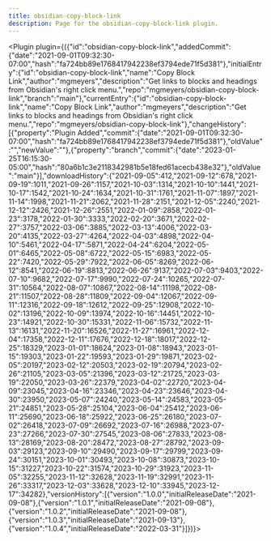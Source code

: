 ---
title: obsidian-copy-block-link
description: Page for the obsidian-copy-block-link plugin.
---


<Plugin plugin={({"id":"obsidian-copy-block-link","addedCommit":{"date":"2021-09-01T09:32:30-07:00","hash":"fa724bb89e1768417942238ef3794ede71f5d381"},"initialEntry":{"id":"obsidian-copy-block-link","name":"Copy Block Link","author":"mgmeyers","description":"Get links to blocks and headings from Obsidian's right click menu.","repo":"mgmeyers/obsidian-copy-block-link","branch":"main"},"currentEntry":{"id":"obsidian-copy-block-link","name":"Copy Block Link","author":"mgmeyers","description":"Get links to blocks and headings from Obsidian's right click menu.","repo":"mgmeyers/obsidian-copy-block-link"},"changeHistory":[{"property":"Plugin Added","commit":{"date":"2021-09-01T09:32:30-07:00","hash":"fa724bb89e1768417942238ef3794ede71f5d381"},"oldValue":"","newValue":""},{"property":"branch","commit":{"date":"2023-01-25T16:15:30-05:00","hash":"80a6b1c3e2118342981b5e18fed61acecb438e32"},"oldValue":"main"}],"downloadHistory":{"2021-09-05":412,"2021-09-12":678,"2021-09-19":1011,"2021-09-26":1157,"2021-10-03":1314,"2021-10-10":1441,"2021-10-17":1542,"2021-10-24":1634,"2021-10-31":1761,"2021-11-07":1897,"2021-11-14":1998,"2021-11-21":2062,"2021-11-28":2151,"2021-12-05":2240,"2021-12-12":2426,"2021-12-26":2551,"2022-01-09":2858,"2022-01-23":3178,"2022-01-30":3333,"2022-02-20":3671,"2022-02-27":3757,"2022-03-06":3885,"2022-03-13":4006,"2022-03-20":4135,"2022-03-27":4264,"2022-04-03":4898,"2022-04-10":5461,"2022-04-17":5871,"2022-04-24":6204,"2022-05-01":6465,"2022-05-08":6722,"2022-05-15":6983,"2022-05-22":7420,"2022-05-29":7922,"2022-06-05":8269,"2022-06-12":8541,"2022-06-19":8813,"2022-06-26":9137,"2022-07-03":9403,"2022-07-10":9682,"2022-07-17":9990,"2022-07-24":10265,"2022-07-31":10564,"2022-08-07":10867,"2022-08-14":11198,"2022-08-21":11507,"2022-08-28":11809,"2022-09-04":12067,"2022-09-11":12316,"2022-09-18":12612,"2022-09-25":12908,"2022-10-02":13196,"2022-10-09":13974,"2022-10-16":14451,"2022-10-23":14921,"2022-10-30":15331,"2022-11-06":15732,"2022-11-13":16131,"2022-11-20":16526,"2022-11-27":16961,"2022-12-04":17358,"2022-12-11":17676,"2022-12-18":18017,"2022-12-25":18329,"2023-01-01":18624,"2023-01-08":18943,"2023-01-15":19303,"2023-01-22":19593,"2023-01-29":19871,"2023-02-05":20197,"2023-02-12":20503,"2023-02-19":20794,"2023-02-26":21105,"2023-03-05":21396,"2023-03-12":21725,"2023-03-19":22050,"2023-03-26":22379,"2023-04-02":22720,"2023-04-09":23045,"2023-04-16":23346,"2023-04-23":23646,"2023-04-30":23950,"2023-05-07":24240,"2023-05-14":24583,"2023-05-21":24851,"2023-05-28":25104,"2023-06-04":25412,"2023-06-11":25690,"2023-06-18":25922,"2023-06-25":26180,"2023-07-02":26418,"2023-07-09":26692,"2023-07-16":26988,"2023-07-23":27266,"2023-07-30":27545,"2023-08-06":27833,"2023-08-13":28169,"2023-08-20":28472,"2023-08-27":28792,"2023-09-03":29123,"2023-09-10":29490,"2023-09-17":29799,"2023-09-24":30151,"2023-10-01":30493,"2023-10-08":30873,"2023-10-15":31227,"2023-10-22":31574,"2023-10-29":31923,"2023-11-05":32255,"2023-11-12":32628,"2023-11-19":32991,"2023-11-26":33317,"2023-12-03":33628,"2023-12-10":33945,"2023-12-17":34282},"versionHistory":[{"version":"1.0.0","initialReleaseDate":"2021-09-08"},{"version":"1.0.1","initialReleaseDate":"2021-09-08"},{"version":"1.0.2","initialReleaseDate":"2021-09-08"},{"version":"1.0.3","initialReleaseDate":"2021-09-13"},{"version":"1.0.4","initialReleaseDate":"2022-03-31"}]})}></Plugin>